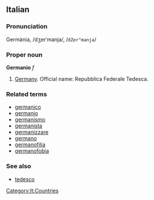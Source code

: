 ==Italian==
===Pronunciation===
Germània, /dʒerˈmanja/, /<tt>dZer"manja</tt>/
===Proper noun===
'''Germanio''' ''f''

# [[Germany]]. Official name: Repubblica Federale Tedesca.

===Related terms===
*[[germanico]]
*[[germanio]]
*[[germanismo]]
*[[germanista]]
*[[germanizzare]]
*[[germano]]
*[[germanofilia]]
*[[germanofobia]]

===See also===
*[[tedesco]]
[[Category:It:Countries]]